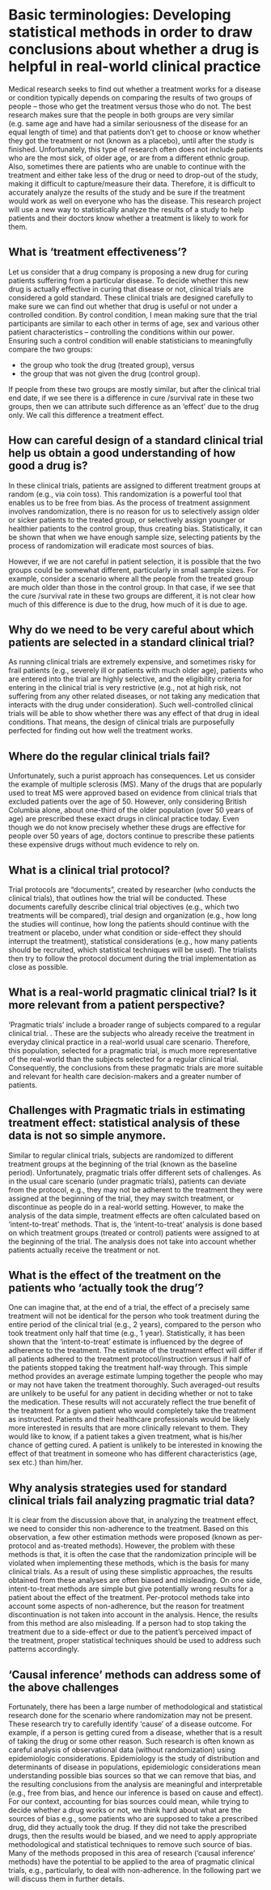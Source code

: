 # Basic terminologies: Developing statistical methods in order to draw conclusions about whether a drug is helpful in real-world clinical practice

Medical research seeks to find out whether a treatment works for a disease or condition typically depends on comparing the results of two groups of people – those who get the treatment versus those who do not. The best research makes sure that the people in both groups are very similar (e.g. same age and have had a similar seriousness of the disease for an equal length of time) and that patients don’t get to choose or know whether they got the treatment or not (known as a placebo),  until after the study is finished. Unfortunately, this type of research often does not include patients who are the most sick, of older age, or are from a different ethnic group. Also, sometimes there are patients who are unable to continue with the treatment and either take less of the drug or need to drop-out of the study, making it difficult to capture/measure their data.  Therefore, it is difficult to accurately analyze the results of the study and be sure if the treatment would work as well on everyone who has the disease. This research project will use a new way to statistically analyze the results of a study to help patients and their doctors know whether a treatment is likely to work for them. 

##	What is ‘treatment effectiveness’? {-}

Let us consider that a drug company is proposing a new drug for curing patients suffering from a particular disease. To decide whether this new drug is actually effective in curing that disease or not, clinical trials are considered a gold standard. These clinical trials are designed carefully to make sure we can find out whether that drug is useful or not under a controlled condition. By control condition, I mean making sure that the trial participants are similar to each other in terms of age, sex and various other patient characteristics – controlling the conditions within our power. Ensuring such a control condition will enable statisticians to meaningfully compare the two groups: 

-	the group who took the drug (treated group), versus 
-	the group that was not given the drug (control group). 

If people from these two groups are mostly similar, but after the clinical trial end date, if we see there is a difference in cure /survival rate in these two groups, then we can attribute such difference as an ‘effect’ due to the drug only. We call this difference a treatment effect. 

##	How can careful design of a standard clinical trial help us obtain a good understanding of how good a drug is?  {-}

In these clinical trials, patients are assigned to different treatment groups at random (e.g., via coin toss). This randomization is a powerful tool that enables us to be free from bias. As the process of treatment assignment involves randomization, there is no reason for us to selectively assign older or sicker patients to the treated group, or selectively assign younger or healthier patients to the control group, thus creating bias. Statistically, it can be shown that when we have enough sample size, selecting patients by the process of randomization will eradicate most sources of bias.

However, if we are not careful in patient selection, it is possible that the two groups could be somewhat different, particularly in small sample sizes. For example, consider a scenario where all the people from the treated group are much older than those in the control group. In that case, if we see that the cure /survival rate in these two groups are different, it is not clear how much of this difference is due to the drug, how much of it is due to age. 

##	Why do we need to be very careful about which patients are selected in a standard clinical trial?  {-}

As running clinical trials are extremely expensive, and sometimes risky for frail patients (e.g., severely ill or patients with much older age), patients who are entered into the trial are highly selective, and the eligibility criteria for entering in the clinical trial is very restrictive (e.g., not at high risk, not suffering from any other related diseases, or not taking any medication that interacts with the drug under consideration). Such well-controlled clinical trials will be able to show whether there was any effect of that drug in ideal conditions. That means, the design of clinical trials are purposefully perfected for finding out how well the treatment works. 

##	Where do the regular clinical trials fail? {-}

Unfortunately, such a purist approach has consequences. Let us consider the example of multiple sclerosis (MS). Many of the drugs that are popularly used to treat MS were approved based on evidence from clinical trials that excluded patients over the age of 50. However, only considering British Columbia alone, about one-third of the older population (over 50 years of age) are prescribed these exact drugs in clinical practice today. Even though we do not know precisely whether these drugs are effective for people over 50 years of age, doctors continue to prescribe these patients these expensive drugs without much evidence to rely on.

##	What is a clinical trial protocol? {-}

Trial protocols are “documents”, created by researcher (who conducts the clinical trials), that outlines how the trial will be conducted. These documents carefully describe clinical trial objectives (e.g., which two treatments will be compared), trial design and organization (e.g., how long the studies will continue, how long the patients should continue with the treatment or placebo, under what condition or side-effect they should interrupt the treatment), statistical considerations (e.g., how many patients should be recruited, which statistical techniques will be used). The trialists then try to follow the protocol document during the trial implementation as close as possible. 

##	What is a real-world pragmatic clinical trial? Is it more relevant from a patient perspective? {-}

‘Pragmatic trials’ include a broader range of subjects compared to a regular clinical trial. . These are the subjects who already receive the treatment in everyday clinical practice in a real-world usual care scenario. Therefore, this population, selected for a pragmatic trial, is much more representative of the real-world than the subjects selected for a regular clinical trial. Consequently, the conclusions from these pragmatic trials are more suitable and relevant for health care decision-makers and a greater number of patients. 

##	Challenges with Pragmatic trials in estimating treatment effect: statistical analysis of these data is not so simple anymore. {-}

Similar to regular clinical trials, subjects are randomized to different treatment groups at the beginning of the trial (known as the baseline period). Unfortunately, pragmatic trials offer different sets of challenges. As in the usual care scenario (under pragmatic trials), patients can deviate from the protocol, e.g., they may not be adherent to the treatment they were assigned at the beginning of the trial, they may switch treatment, or discontinue as people do in a real-world setting. However, to make the analysis of the data simple, treatment effects are often calculated based on ‘intent-to-treat’ methods. That is, the ‘intent-to-treat’ analysis is done based on which treatment groups (treated or control) patients were assigned to at the beginning of the trial. The analysis does not take into account whether patients actually receive the treatment or not.  

##	What is the effect of the treatment on the patients who ‘actually took the drug’? {-}

One can imagine that, at the end of a trial, the effect of a precisely same treatment will not be identical for the person who took treatment during the entire period of the clinical trial (e.g., 2 years), compared to the person who took treatment only half that time (e.g., 1 year). Statistically, it has been shown that the ‘intent-to-treat’ estimate is influenced by the degree of adherence to the treatment. The estimate of the treatment effect will differ if all patients adhered to the treatment protocol/instruction versus if half of the patients stopped taking the treatment half-way through. This simple method provides an average estimate lumping together the people who may or may not have taken the treatment thoroughly. Such averaged-out results are unlikely to be useful for any patient in deciding whether or not to take the medication. These results will not accurately reflect the true benefit of the treatment for a given patient who would completely take the treatment as instructed. Patients and their healthcare professionals would be likely more interested in results that are more clinically relevant to them. They would like to know, if a patient takes a given treatment, what is his/her chance of getting cured. A patient is unlikely to be interested in knowing the effect of that treatment in someone who has different characteristics (age, sex etc.) than him/her.  

##	Why analysis strategies used for standard clinical trials fail analyzing pragmatic trial data? {-}

It is clear from the discussion above that, in analyzing the treatment effect, we need to consider this non-adherence to the treatment. Based on this observation, a few other estimation methods were proposed (known as per-protocol and as-treated methods). However, the problem with these methods is that, it is often the case that the randomization principle will be violated when implementing these methods, which is the basis for many clinical trials. As a result of using these simplistic approaches, the results obtained from these analyses are often biased and misleading. On one side, intent-to-treat methods are simple but give potentially wrong results for a patient about the effect of the treatment. Per-protocol methods take into account some aspects of non-adherence, but the reason for treatment discontinuation is not taken into account in the analysis. Hence, the results from this method are also misleading. If a person had to stop taking the treatment due to a side-effect or due to the patient's perceived impact of the treatment, proper statistical techniques should be used to address such patterns accordingly. 

##	‘Causal inference’ methods can address some of the above challenges {-}

Fortunately, there has been a large number of methodological and statistical research done for the scenario where randomization may not be present. These research try to carefully identify ‘cause’ of a disease outcome. For example, if a person is getting cured from a disease, whether that is a result of taking the drug or some other reason. Such research is often known as careful analysis of observational data (without randomization) using epidemiologic considerations. Epidemiology is the study of distribution and determinants of disease in populations, epidemiologic considerations mean understanding possible bias sources so that we can remove that bias, and the resulting conclusions from the analysis are meaningful and interpretable (e.g., free from bias, and hence our inference is based on cause and effect). For our context, accounting for bias sources could mean, while trying to decide whether a drug works or not, we think hard about what are the sources of bias e.g., some patients who are supposed to take a prescribed drug, did they actually took the drug. If they did not take the prescribed drugs, then the results would be biased, and we need to apply appropriate methodological and statistical techniques to remove such source of bias. Many of the methods proposed in this area of research (‘causal inference’ methods) have the potential to be applied to the area of pragmatic clinical trials, e.g., particularly, to deal with non-adherence. In the following part we will discuss them in further details.
